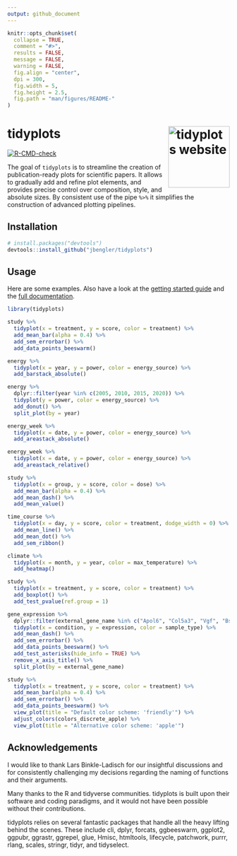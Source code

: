 ```yaml
---
output: github_document
---
```


<!-- README.md is generated from README.Rmd. Please edit that file -->

```r
knitr::opts_chunk$set(
  collapse = TRUE,
  comment = "#>",
  results = FALSE,
  message = FALSE,
  warning = FALSE,
  fig.align = "center",
  dpi = 300,
  fig.width = 5,
  fig.height = 2.5,
  fig.path = "man/figures/README-"
)
```

# tidyplots <a href="https://jbengler.github.io/tidyplots/"><img src="man/figures/logo.svg" align="right" height="139" alt="tidyplots website" /></a>

<!-- badges: start -->
[![R-CMD-check](https://github.com/jbengler/tidyplots/actions/workflows/R-CMD-check.yaml/badge.svg)](https://github.com/jbengler/tidyplots/actions/workflows/R-CMD-check.yaml)
<!-- badges: end -->

The goal of `tidyplots` is to streamline the creation of publication-ready plots for scientific papers. It allows to gradually add and refine plot elements, and provides precise control over composition, style, and absolute sizes. By consistent use of the pipe `%>%` it simplifies the construction of advanced plotting pipelines.

## Installation

``` r
# install.packages("devtools")
devtools::install_github("jbengler/tidyplots")
```

## Usage

Here are some examples. Also have a look at the [getting started guide](https://jbengler.github.io/tidyplots/articles/tidyplots.html) and the [full documentation](https://jbengler.github.io/tidyplots/reference).

```r
library(tidyplots)

study %>% 
  tidyplot(x = treatment, y = score, color = treatment) %>% 
  add_mean_bar(alpha = 0.4) %>% 
  add_sem_errorbar() %>% 
  add_data_points_beeswarm()
```

```r
energy %>% 
  tidyplot(x = year, y = power, color = energy_source) %>% 
  add_barstack_absolute()
```

```r
energy %>% 
  dplyr::filter(year %in% c(2005, 2010, 2015, 2020)) %>% 
  tidyplot(y = power, color = energy_source) %>% 
  add_donut() %>% 
  split_plot(by = year)
```

```r
energy_week %>% 
  tidyplot(x = date, y = power, color = energy_source) %>% 
  add_areastack_absolute()
```

```r
energy_week %>% 
  tidyplot(x = date, y = power, color = energy_source) %>% 
  add_areastack_relative()
```

```r
study %>% 
  tidyplot(x = group, y = score, color = dose) %>% 
  add_mean_bar(alpha = 0.4) %>% 
  add_mean_dash() %>% 
  add_mean_value()
```

```r
time_course %>%
  tidyplot(x = day, y = score, color = treatment, dodge_width = 0) %>%
  add_mean_line() %>%
  add_mean_dot() %>%
  add_sem_ribbon()
```

```r
climate %>%
  tidyplot(x = month, y = year, color = max_temperature) %>%
  add_heatmap()
```

```r
study %>% 
  tidyplot(x = treatment, y = score, color = treatment) %>% 
  add_boxplot() %>% 
  add_test_pvalue(ref.group = 1)
```

```r
gene_expression %>% 
  dplyr::filter(external_gene_name %in% c("Apol6", "Col5a3", "Vgf", "Bsn")) %>% 
  tidyplot(x = condition, y = expression, color = sample_type) %>% 
  add_mean_dash() %>% 
  add_sem_errorbar() %>% 
  add_data_points_beeswarm() %>% 
  add_test_asterisks(hide_info = TRUE) %>% 
  remove_x_axis_title() %>% 
  split_plot(by = external_gene_name)
```

```r
study %>% 
  tidyplot(x = treatment, y = score, color = treatment) %>% 
  add_mean_bar(alpha = 0.4) %>% 
  add_sem_errorbar() %>% 
  add_data_points_beeswarm() %>% 
  view_plot(title = "Default color scheme: 'friendly'") %>% 
  adjust_colors(colors_discrete_apple) %>% 
  view_plot(title = "Alternative color scheme: 'apple'")
```

## Acknowledgements

I would like to thank Lars Binkle-Ladisch for our insightful discussions and for consistently challenging my decisions regarding the naming of functions and their arguments.

Many thanks to the R and tidyverse communities. tidyplots is built upon their software and coding paradigms, and it would not have been possible without their contributions.

tidyplots relies on several fantastic packages that handle all the heavy lifting behind the scenes. These include 
    cli,
    dplyr,
    forcats,
    ggbeeswarm,
    ggplot2,
    ggpubr,
    ggrastr,
    ggrepel,
    glue,
    Hmisc,
    htmltools,
    lifecycle,
    patchwork,
    purrr,
    rlang,
    scales,
    stringr,
    tidyr, and
    tidyselect.

